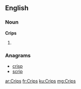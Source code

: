 ==English==

===Noun===
'''Crips'''

# {{plural of|Crip}}

===Anagrams===
* [[crisp#English|crisp]]
* [[scrip#English|scrip]]

[[ar:Crips]]
[[fr:Crips]]
[[ku:Crips]]
[[mg:Crips]]
